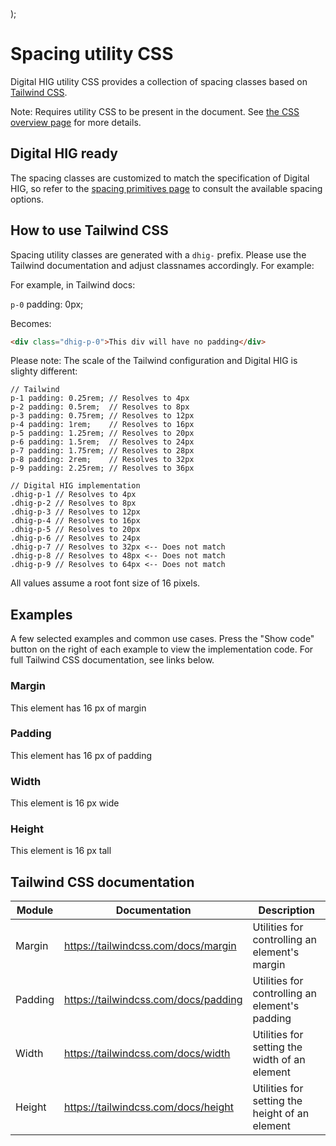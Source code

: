 
  <StyledEngineProvider injectFirst>
    <Typography
      {...props}
      style={{
        backgroundColor: "#eee",
        border: "1px dashed #666",
        whiteSpace: "nowrap"
      }}
    />
  </StyledEngineProvider>
);

<Meta title="Digital HIG/CSS and SASS/Utility CSS/Spacing" />

# Spacing utility CSS

Digital HIG utility CSS provides a collection of spacing classes based on [Tailwind CSS](https://tailwindcss.com/).

Note: Requires utility CSS to be present in the document. See [the CSS overview page](?path=/docs/iccc-css-and-sass-css-overview--page) for more details.

## Digital HIG ready

The spacing classes are customized to match the specification of Digital HIG, so refer to the [spacing primitives page](/docs/iccc-theme-data-primitives-spacing--page) to consult the available spacing options.

## How to use Tailwind CSS

Spacing utility classes are generated with a `dhig-` prefix. Please use the Tailwind documentation and adjust classnames accordingly. For example:

For example, in Tailwind docs:

`p-0` padding: 0px;

Becomes:

```html
<div class="dhig-p-0">This div will have no padding</div>
```

Please note: The scale of the Tailwind configuration and Digital HIG is slighty different:

```
// Tailwind
p-1	padding: 0.25rem; // Resolves to 4px
p-2	padding: 0.5rem;  // Resolves to 8px
p-3	padding: 0.75rem; // Resolves to 12px
p-4	padding: 1rem;    // Resolves to 16px
p-5	padding: 1.25rem; // Resolves to 20px
p-6	padding: 1.5rem;  // Resolves to 24px
p-7	padding: 1.75rem; // Resolves to 28px
p-8	padding: 2rem;    // Resolves to 32px
p-9	padding: 2.25rem; // Resolves to 36px
```

```
// Digital HIG implementation
.dhig-p-1 // Resolves to 4px
.dhig-p-2 // Resolves to 8px
.dhig-p-3 // Resolves to 12px
.dhig-p-4 // Resolves to 16px
.dhig-p-5 // Resolves to 20px
.dhig-p-6 // Resolves to 24px
.dhig-p-7 // Resolves to 32px <-- Does not match
.dhig-p-8 // Resolves to 48px <-- Does not match
.dhig-p-9 // Resolves to 64px <-- Does not match
```

All values assume a root font size of 16 pixels.

## Examples

A few selected examples and common use cases. Press the "Show code" button on the right of each example to view the implementation code. For full Tailwind CSS documentation, see links below.

### Margin

<Canvas>
  <Story name="Margin">
    <Container className="dhig-m-4">This element has 16 px of margin</Container>
  </Story>
</Canvas>

### Padding

<Canvas>
  <Story name="Padding">
    <Container className="dhig-p-4">
      This element has 16 px of padding
    </Container>
  </Story>
</Canvas>

### Width

<Canvas>
  <Story name="Width">
    <Container className="dhig-w-4">This element is 16 px wide</Container>
  </Story>
</Canvas>

### Height

<Canvas>
  <Story name="Height">
    <Container className="dhig-h-4">This element is 16 px tall</Container>
  </Story>
</Canvas>

## Tailwind CSS documentation

| Module  | Documentation                        | Description                                    |
| ------- | ------------------------------------ | ---------------------------------------------- |
| Margin  | https://tailwindcss.com/docs/margin  | Utilities for controlling an element's margin  |
| Padding | https://tailwindcss.com/docs/padding | Utilities for controlling an element's padding |
| Width   | https://tailwindcss.com/docs/width   | Utilities for setting the width of an element  |
| Height  | https://tailwindcss.com/docs/height  | Utilities for setting the height of an element |
